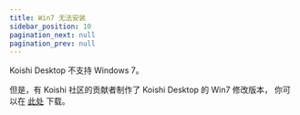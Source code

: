```yaml
---
title: Win7 无法安装
sidebar_position: 10
pagination_next: null
pagination_prev: null
---
```



<FaqPre />

Koishi Desktop 不支持 Windows 7。

但是，有 Koishi 社区的贡献者制作了 Koishi Desktop 的 Win7 修改版本，
你可以在 [此处](/platform/win/win7) 下载。

<FaqPost />
